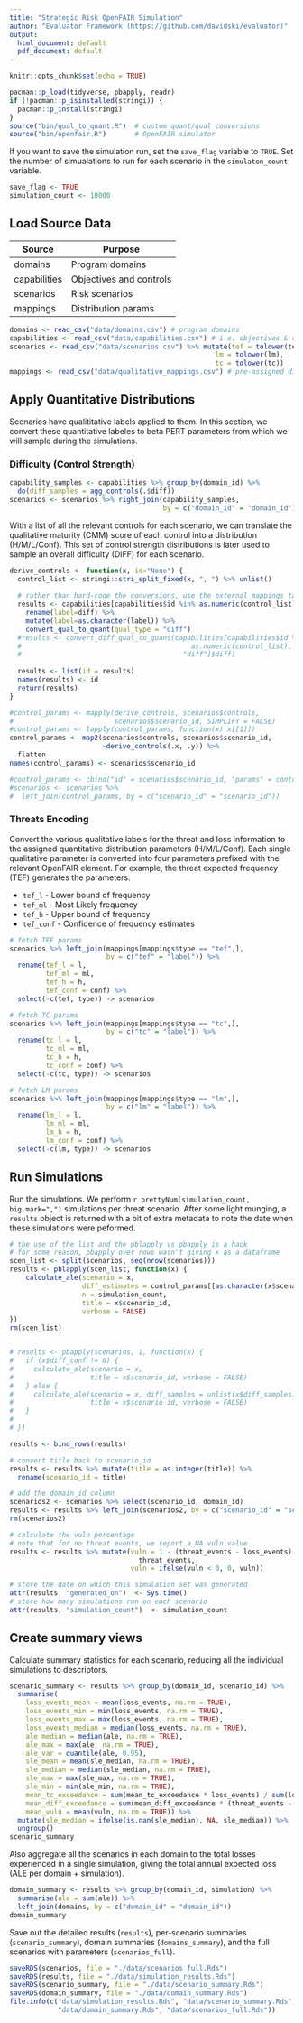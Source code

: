 ```yaml
---
title: "Strategic Risk OpenFAIR Simulation"
author: "Evaluator Framework (https://github.com/davidski/evaluator)"
output:
  html_document: default
  pdf_document: default
---
```


```r
knitr::opts_chunk$set(echo = TRUE)
```

```r
pacman::p_load(tidyverse, pbapply, readr)
if (!pacman::p_isinstalled(stringi)) {
  pacman::p_install(stringi)
}
source("bin/qual_to_quant.R")  # custom quant/qual conversions
source("bin/openfair.R")       # OpenFAIR simulator
```

If you want to save the simulation run, set the `save_flag` variable to `TRUE`.
Set the number of simualations to run for each scenario in the `simulaton_count` 
variable.

```r
save_flag <- TRUE
simulation_count <- 10000
```

## Load Source Data

| Source       | Purpose                 |
|--------------|-------------------------|
| domains      | Program domains         |
| capabilities | Objectives and controls |
| scenarios    | Risk scenarios          |
| mappings     | Distribution params     |


```r
domains <- read_csv("data/domains.csv") # program domains
capabilities <- read_csv("data/capabilities.csv") # i.e. objectives & controls
scenarios <- read_csv("data/scenarios.csv") %>% mutate(tef = tolower(tef), 
                                                   lm = tolower(lm), 
                                                   tc = tolower(tc))
mappings <- read_csv("data/qualitative_mappings.csv") # pre-assigned dist.
```

## Apply Quantitative Distributions

Scenarios have qualititative labels applied to them. In this section, we 
convert these quantitative labeles to beta PERT parameters from which we 
will sample during the simulations.

### Difficulty (Control Strength)

<!--
For each program domain, each control contributes equally to the protection 
against all threats in the domain. We sample control strengths within the 
domain, then take a straight mean to aggregate the sampled control 
strength for the entire domain. This sampled strength is added to each 
threat scenarios for the domain.
-->

```r
capability_samples <- capabilities %>% group_by(domain_id) %>% 
  do(diff_samples = agg_controls(.$diff))
scenarios <- scenarios %>% right_join(capability_samples, 
                                      by = c("domain_id" = "domain_id"))
```

With a list of all the relevant controls for each scenario, we can translate 
the qualitative maturity (CMM) score of each control into a distribution 
(H/M/L/Conf). This set of control strength distributions is later used 
to sample an overall difficulty (DIFF) for each scenario.

```r
derive_controls <- function(x, id="None") {
  control_list <- stringi::stri_split_fixed(x, ", ") %>% unlist()
  
  # rather than hard-code the conversions, use the external mappings table
  results <- capabilities[capabilities$id %in% as.numeric(control_list), "diff"] %>% 
    rename(label=diff) %>% 
    mutate(label=as.character(label)) %>% 
    convert_qual_to_quant(qual_type = "diff")
  #results <- convert_diff_qual_to_quant(capabilities[capabilities$id %in% 
  #                                          as.numeric(control_list), 
  #                                        "diff"]$diff)
  
  results <- list(id = results)
  names(results) <- id
  return(results)
}

#control_params <- mapply(derive_controls, scenarios$controls, 
#                         scenarios$scenario_id, SIMPLIFY = FALSE)
#control_params <- lapply(control_params, function(x) x[[1]])
control_params <- map2(scenarios$controls, scenarios$scenario_id, 
                       ~derive_controls(.x, .y)) %>%
  flatten
names(control_params) <- scenarios$scenario_id

#control_params <- cbind("id" = scenarios$scenario_id, "params" = control_params)
#scenarios <- scenarios %>%
#  left_join(control_params, by = c("scenario_id" = "scenario_id"))
```

### Threats Encoding

Convert the various qualitative labels for the threat and loss information to 
the assigned quantitative distribution parameters (H/M/L/Conf). Each single 
qualitative parameter is converted into four parameters prefixed with the 
relevant OpenFAIR element. For example, the threat expected frequency (TEF) 
generates the parameters:

- `tef_l` - Lower bound of frequency
- `tef_ml` - Most Likely frequency
- `tef_h` - Upper bound of frequency
- `tef_conf` - Confidence of frequency estimates

```r
# fetch TEF params
scenarios %>% left_join(mappings[mappings$type == "tef",], 
                        by = c("tef" = "label")) %>%
  rename(tef_l = l, 
         tef_ml = ml, 
         tef_h = h, 
         tef_conf = conf) %>% 
  select(-c(tef, type)) -> scenarios

# fetch TC params
scenarios %>% left_join(mappings[mappings$type == "tc",], 
                        by = c("tc" = "label")) %>%
  rename(tc_l = l, 
         tc_ml = ml, 
         tc_h = h, 
         tc_conf = conf) %>% 
  select(-c(tc, type)) -> scenarios

# fetch LM params
scenarios %>% left_join(mappings[mappings$type == "lm",], 
                        by = c("lm" = "label")) %>%
  rename(lm_l = l, 
         lm_ml = ml, 
         lm_h = h, 
         lm_conf = conf) %>% 
  select(-c(lm, type)) -> scenarios
```

## Run Simulations

Run the simulations. We perform `r prettyNum(simulation_count, big.mark=",")`
simulations per threat scenario. After some light munging, a `results` object 
is returned with a bit of extra metadata to note the date when these 
simulations were peformed.

```r
# the use of the list and the pblapply vs pbapply is a hack
# for some reason, pbapply over rows wasn't giving x as a dataframe
scen_list <- split(scenarios, seq(nrow(scenarios)))
results <- pblapply(scen_list, function(x) {
    calculate_ale(scenario = x,
                  diff_estimates = control_params[[as.character(x$scenario_id)]],
                  n = simulation_count,
                  title = x$scenario_id,
                  verbose = FALSE)
})
rm(scen_list)


# results <- pbapply(scenarios, 1, function(x) {
#   if (x$diff_conf != 0) {
#     calculate_ale(scenario = x,
#                   title = x$scenario_id, verbose = FALSE)
#   } else {
#     calculate_ale(scenario = x, diff_samples = unlist(x$diff_samples),
#                   title = x$scenario_id, verbose = FALSE)
#   }
#   
# })

results <- bind_rows(results)

# convert title back to scenario_id
results <- results %>% mutate(title = as.integer(title)) %>% 
  rename(scenario_id = title)

# add the domain_id column
scenarios2 <- scenarios %>% select(scenario_id, domain_id)
results <- results %>% left_join(scenarios2, by = c("scenario_id" = "scenario_id"))
rm(scenarios2)

# calculate the vuln percentage
# note that for no threat events, we report a NA vuln value
results <- results %>% mutate(vuln = 1 - (threat_events - loss_events) /
                                threat_events, 
                              vuln = ifelse(vuln < 0, 0, vuln))

# store the date on which this simulation set was generated
attr(results, "generated_on")  <- Sys.time()
# store how many simulations ran on each scenario
attr(results, "simulation_count")  <- simulation_count

```

## Create summary views

Calculate summary statistics for each scenario, reducing all the individual 
simulations to descriptors.

```r
scenario_summary <- results %>% group_by(domain_id, scenario_id) %>% 
  summarise(
    loss_events_mean = mean(loss_events, na.rm = TRUE),
    loss_events_min = min(loss_events, na.rm = TRUE),
    loss_events_max = max(loss_events, na.rm = TRUE),
    loss_events_median = median(loss_events, na.rm = TRUE),
    ale_median = median(ale, na.rm = TRUE),
    ale_max = max(ale, na.rm = TRUE),
    ale_var = quantile(ale, 0.95),
    sle_mean = mean(sle_median, na.rm = TRUE),
    sle_median = median(sle_median, na.rm = TRUE),
    sle_max = max(sle_max, na.rm = TRUE),
    sle_min = min(sle_min, na.rm = TRUE),
    mean_tc_exceedance = sum(mean_tc_exceedance * loss_events) / sum(loss_events),
    mean_diff_exceedance = sum(mean_diff_exceedance * (threat_events - loss_events)) / sum(threat_events - loss_events),
    mean_vuln = mean(vuln, na.rm = TRUE)) %>%
  mutate(sle_median = ifelse(is.nan(sle_median), NA, sle_median)) %>%
  ungroup()
scenario_summary
```

Also aggregate all the scenarios in each domain to the total losses experienced 
in a single simulation, giving the total annual expected loss (ALE per 
domain + simulation).

```r
domain_summary <- results %>% group_by(domain_id, simulation) %>% 
  summarise(ale = sum(ale)) %>%
  left_join(domains, by = c("domain_id" = "domain_id"))
domain_summary
```


Save out the detailed results (`results`), per-scenario summaries 
(`scenario_summary`), domain summaries (`domains_summary`), and the 
full scenarios with parameters (`scenarios_full`).

```r
saveRDS(scenarios, file = "./data/scenarios_full.Rds")
saveRDS(results, file = "./data/simulation_results.Rds")
saveRDS(scenario_summary, file = "./data/scenario_summary.Rds")
saveRDS(domain_summary, file = "./data/domain_summary.Rds")
file.info(c("data/simulation_results.Rds", "data/scenario_summary.Rds", 
            "data/domain_summary.Rds", "data/scenarios_full.Rds"))
```